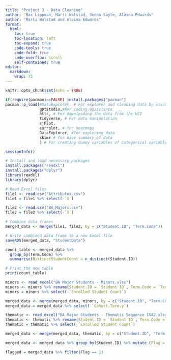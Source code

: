 ```yaml
---
title: "Project 3 - Data Cleaning"
author: "Max Lippman, Marti Walstad, Jenna Sayle, Alaina Edwards"
author: "Marti Walstad and Alaina Edwards"
format: 
  html:
    toc: true
    toc-location: left
    toc-expand: true
    code-tools: true 
    code-fold: true
    code-overflow: scroll
    self-contained: true
editor: 
  markdown: 
    wrap: 72
---
```


```r
knitr::opts_chunk$set(echo = TRUE)

if(require(pacman)==FALSE) install.packages("pacman")
pacman::p_load(#DataExplorer, # For explorer and cleaning data by visualizing missing values.
               gptstudio,#For coding assistance
               httr, # For downloading the data from the UCI
               tidyverse, # For data manipulation
               sjPlot, 
               corrplot, # for heatmaps
               DataExplorer, #for exploring data
               skimr # for nice summary of data
               ) # For creating dummy variables of categorical variables automatically.)
```

```r
sessionInfo()
```
```r
# Install and load necessary packages
install.packages("readxl")
install.packages("dplyr")
library(readxl)
library(dplyr)
```


```r
# Read Excel files
file1 <- read.csv("Attributes.csv")
file1 = file1 %>% select(-`X`)

file2 <- read.csv("BA_Majors.csv")
file2 = file2 %>% select(-`X`)

# Combine data frames
merged_data <- merge(file1, file2, by = c("Student.ID", "Term.Code"))

# Write combined data frame to a new Excel file
saveRDS(merged_data, "StudentData")
```

```r
count_table <- merged_data %>%
  group_by(Term.Code) %>%
  summarise(DistinctStudentCount = n_distinct(Student.ID))

# Print the new table
print(count_table)
```

```r
minors <- read_excel("BA Major Students - Minors.xlsx")
minors <- minors %>% rename(Student.ID = `Student ID`, Term.Code = `Term Code`, Cohort.Term = `Cohort Term`)
minors = minors %>% select(-`Enrolled Student Count`)

merged_data <- merge(merged_data, minors, by = c("Student.ID", "Term.Code"), all.x = TRUE, all.y = TRUE)
merged_data = merged_data %>% select(-`Cohort.Term.y`)

```

```r
thematic <- read_excel("BA Major Students - Thematic Sequence ISA2.xlsx")
thematic <- thematic %>% rename(Student.ID = `Student ID`, Term.Code = `Term Code`, Thematic.Sequence.Title = `Thematic Sequence Title`)
thematic = thematic %>% select(-`Enrolled Student Count`)

merged_data <- merge(merged_data, thematic, by = c("Student.ID", "Term.Code"), all.x = TRUE, all.y = TRUE)
```

```r
merged_data <- merged_data %>% group_by(Student.ID) %>% mutate (Flag = ifelse(n() < 8 & tail(Term.Code, 1) != '202410', 1,0)) %>% ungroup()
```

```r
flagged = merged_data %>% filter(Flag == 1)
```

